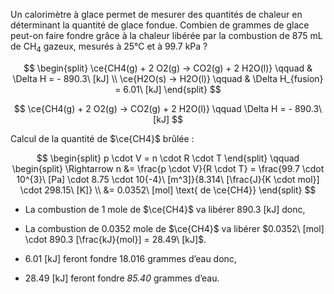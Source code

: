 ::: {.Exercise data-latex=""}

Un calorimètre à glace permet de mesurer des quantités de chaleur en déterminant la quantité de glace fondue. Combien de grammes de glace peut-on faire fondre grâce à la chaleur libérée par la combustion de 875 mL de CH~4~ gazeux, mesurés à 25°C et à 99.7 kPa ?

$$
\begin{split}
\ce{CH4(g) + 2 O2(g) -> CO2(g) + 2 H2O(l)} \qquad & \Delta H = - 890.3\ [kJ] \\
\ce{H2O(s) -> H2O(l)} \qquad & \Delta H_{fusion} = 6.01\ [kJ]
\end{split}
$$

\vspace{\stretch{1}}

:::

::: {.Answer data-latex=""}

$$
\ce{CH4(g) + 2 O2(g) -> CO2(g) + 2 H2O(l)} \qquad \Delta H = - 890.3\ [kJ]
$$

Calcul de la quantité de $\ce{CH4}$ brûlée :

$$
\begin{split}
p \cdot V = n \cdot R \cdot T
\end{split}
\qquad
\begin{split}
\Rightarrow n &= \frac{p \cdot V}{R \cdot T} = \frac{99.7 \cdot 10^{3}\ [Pa] \cdot 8.75 \cdot 10{-4}\ [m^3]}{8.314\ [\frac{J}{K \cdot mol}] \cdot 298.15\ [K]} \\
 &= 0.0352\ [mol] \text{ de \ce{CH4}}
\end{split}
$$

- La combustion de 1 mole de $\ce{CH4}$ va libérer 890.3 [kJ] donc,
- La combustion de 0.0352 mole de $\ce{CH4}$ va libérer $0.0352\ [mol] \cdot 890.3 [\frac{kJ}{mol}] = 28.49\ [kJ]$.


- 6.01 [kJ] feront fondre 18.016 grammes d'eau donc,
- 28.49 [kJ] feront fondre _85.40_ grammes d'eau.

:::
